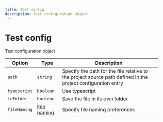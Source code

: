 ---
title: Test config
description: Test configuration object
---

# Test config

<Description>Test configuration object</Description>

| Option                  | Type                                            | Description                                                                                                  |
| ----------------------- | ----------------------------------------------- | ------------------------------------------------------------------------------------------------------------ |
| <code>path</code>       | <code>string</code>                             | Specify the path for the file relative to the project source path defined in the project configuration entry |
| <code>typescript</code> | <code>boolean</code>                            | Use typescript                                                                                               |
| <code>inFolder</code>   | <code>boolean</code>                            | Save the file in its own folder                                                                              |
| <code>fileNaming</code> | [File naming](/docs/config/project#file-naming) | Specify file naming preferences                                                                              |
